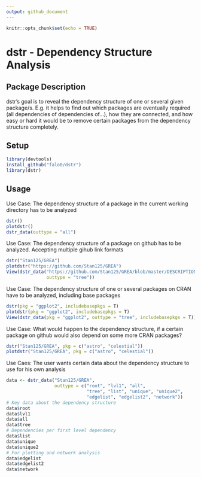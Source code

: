 ```yaml
---
output: github_document
---
```

<!-- README.md is generated from README.Rmd. Please edit that file -->

```r
knitr::opts_chunk$set(echo = TRUE)
```

# dstr - Dependency Structure Analysis
## Package Description

dstr's goal is to reveal the dependency structure of one or several given package/s. E.g. it helps to find out which packages are eventually required (all dependencies of dependencies of...), how they are connected, and how easy or hard it would be to remove certain packages from the dependency structure completely.

## Setup
```r
library(devtools)
install_github("falo0/dstr")
library(dstr)
```
## Usage
Use Case: The dependency structure of a package in the current working directory
has to be analyzed

```r
dstr()
plotdstr()
dstr_data(outtype = "all")
```

Use Case: The dependency structure of a package on github has to be analyzed.
Accepting multiple gihub link formats
```r
dstr("Stan125/GREA")
plotdstr("https://github.com/Stan125/GREA")
View(dstr_data("https://github.com/Stan125/GREA/blob/master/DESCRIPTION",
               outtype = "tree"))
```

Use Case: The dependency structure of one or several packages on CRAN have to
be analyzed, including base packages
```r
dstr(pkg = "ggplot2", includebasepkgs = T)
plotdstr(pkg = "ggplot2", includebasepkgs = T)
View(dstr_data(pkg = "ggplot2", outtype = "tree", includebasepkgs = T))
```

Use Case: What would happen to the dependency structure, if a certain package
on github would also depend on some more CRAN packages?
```r
dstr("Stan125/GREA", pkg = c("astro", "celestial"))
plotdstr("Stan125/GREA", pkg = c("astro", "celestial"))
```

Use Caes: The user wants certain data about the dependency structure to use
for his own analysis
```r
data <- dstr_data("Stan125/GREA",
                  outtype = c("root", "lvl1", "all",
                              "tree", "list", "unique", "unique2",
                              "edgelist", "edgelist2", "network"))
# Key data about the dependency structure
data$root
data$lvl1
data$all
data$tree
# Dependencies per first level dependency
data$list
data$unique
data$unique2
# For plotting and network analysis
data$edgelist
data$edgelist2
data$network
```
